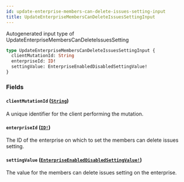 ```yaml
---
id: update-enterprise-members-can-delete-issues-setting-input
title: UpdateEnterpriseMembersCanDeleteIssuesSettingInput
---
```


Autogenerated input type of UpdateEnterpriseMembersCanDeleteIssuesSetting

```graphql
type UpdateEnterpriseMembersCanDeleteIssuesSettingInput {
  clientMutationId: String
  enterpriseId: ID!
  settingValue: EnterpriseEnabledDisabledSettingValue!
}
```

### Fields

#### `clientMutationId` ([`String`](/docs/api/scalars/string))

A unique identifier for the client performing the mutation.

#### `enterpriseId` ([`ID!`](/docs/api/scalars/id))

The ID of the enterprise on which to set the members can delete issues setting.

#### `settingValue` ([`EnterpriseEnabledDisabledSettingValue!`](/docs/api/enums/enterprise-enabled-disabled-setting-value))

The value for the members can delete issues setting on the enterprise.
